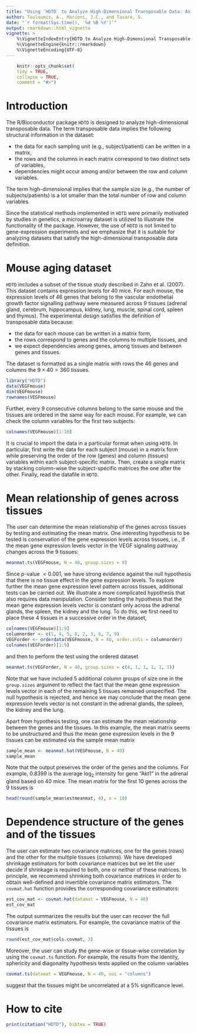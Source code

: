 ```yaml
---
title: "Using `HDTD` to Analyze High-Dimensional Transposable Data: An Application in Genetics"
author: Touloumis, A., Marioni, J.C., and Tavaré, S.
date: "`r format(Sys.time(), '%d %B %Y')`"
output: rmarkdown::html_vignette
vignette: >
    %\VignetteIndexEntry{HDTD to Analyze High-Dimensional Transposable Data}
    %\VignetteEngine{knitr::rmarkdown}
    %\VignetteEncoding{UTF-8}
---
```

```r
    knitr::opts_chunk$set(
    tidy = TRUE,
    collapse = TRUE, 
    comment = "#>")
```

# Introduction
The R/Bioconductor package `HDTD` is designed to analyze high-dimensional transposable data. The term transposable data implies the following structural information in the dataset: 

* the data for each sampling unit (e.g., subject/patient) can be written in a matrix,
* the rows and the columns in each matrix correspond to two distinct sets of variables,
* dependencies might occur among and/or between the row and column variables.

The term high-dimensional implies that the sample size (e.g., the number of subjects/patients) is a lot smaller than the total number of row and column variables.

Since the statistical methods implemented in `HDTD` were primarily motivated by studies in genetics, a microarray dataset is utilized to illustrate the functionality of the package. However, the use of `HDTD` is not limited to gene-expression experiments and we emphasize that it is suitable for analyzing datasets that satisfy the high-dimensional transposable data definition.

# Mouse aging dataset
`HDTD` includes a subset of the tissue study described in Zahn et al. (2007). This dataset contains expression levels for $40$ mice. For each mouse, the expression levels of $46$ genes that belong to the vascular endothelial growth factor signalling pathway were measured across $9$ tissues (adrenal gland, cerebrum, hippocampus, kidney, lung, muscle, spinal cord, spleen and thymus). The experimental design satisfies the definition of transposable data because: 

* the data for each mouse can be written in a matrix form, 
* the rows correspond to genes and the columns to multiple tissues, and 
* we expect dependencies among genes, among tissues and between genes and tissues. 

The dataset is formatted as a single matrix with rows the $46$ genes and columns the $9 \times 40=360$ tissues.

```r
library("HDTD")
data(VEGFmouse)
dim(VEGFmouse)
rownames(VEGFmouse)
```

Further, every 9 consecutive columns belong to the same mouse and the tissues are ordered in the same way for each mouse. For example, we can check the column variables for the first two subjects:

```r
colnames(VEGFmouse)[1:18]
```

It is crucial to import the data in a particular format when using `HDTD`. In particular, first write the data for each subject (mouse) in a matrix form while preserving the order of the row (genes) and column (tissues) variables within each subject-specific matrix. Then, create a single matrix by stacking column-wise the subject-specific matrices the one after the other. Finally, read the datafile in `HDTD`.

# Mean relationship of genes across tissues
The user can determine the mean relationship of the genes across tissues by testing and estimating the mean matrix. One interesting hypothesis to be tested is conservation of the gene expression levels across tissues, i.e., if the mean gene expression levels vector in the VEGF signaling pathway changes across the $9$ tissues:
```r
meanmat.ts(VEGFmouse, N = 40, group.sizes = 9)
```
Since $p$-value $<0.001$, we have strong evidence against the null hypothesis that there is no tissue effect in the gene expression levels. To explore further the mean gene expression level pattern across tissues, additional tests can be carried out. We illustrate a more complicated hypothesis that also requires data manipulation. Consider testing the hypothesis that the mean gene expression levels vector is constant only across the adrenal glands, the spleen, the kidney and the lung. To do this, we first need to place these $4$ tissues in a successive order in the dataset,   
```r
colnames(VEGFmouse)[1:9]
columnorder <- c(1, 4, 5, 8, 2, 3, 6, 7, 9)
VEGForder <- orderdata(VEGFmouse, N = 40, order.cols = columnorder) 
colnames(VEGForder)[1:9]
```
and then to perform the test using the ordered dataset
```r
meanmat.ts(VEGForder, N = 40, group.sizes = c(4, 1, 1, 1, 1, 1))
```
Note that we have included $5$ additional column groups of size one in the `group.sizes` argument to reflect the fact that the mean gene expression levels vector in each of the remaining $5$ tissues remained unspecified. The null hypothesis is rejected, and hence we may conclude that the mean gene expression levels vector is not constant in the adrenal glands, the spleen, the kidney and the lung.

Apart from hypothesis testing, one can estimate the mean relationship between the genes and the tissues. In this example, the mean matrix seems to be unstructured and thus the mean gene expression levels in the $9$ tissues can be estimated via the sample mean matrix 
```r
sample_mean <- meanmat.hat(VEGFmouse, N = 40)
sample_mean
```
Note that the output preserves the order of the genes and the columns. For example, $0.8399$ is the average $\log_2$ intensity for gene "Akt1" in the adrenal gland based on $40$ mice. The mean matrix for the first 10 genes across the $9$ tissues is
```r
head(round(sample_mean$estmeanmat, 4), n = 10)
```

# Dependence structure of the genes and of the tissues
The user can estimate two covariance matrices, one for the genes (rows) and the other for the multiple tissues (columns). We have developed shrinkage estimators for both covariance matrices but we let the user decide if shrinkage is required to both, one or neither of these matrices. In principle, we recommend shrinking both covariance matrices in order to obtain well-defined and invertible covariance matrix estimators. The `covmat.hat` function provides the corresponding covariance estimators: 
```r
est_cov_mat <- covmat.hat(datamat = VEGFmouse, N = 40)
est_cov_mat
```
The output summarizes the results but the user can recover the full covariance matrix estimators. For example, the covariance matrix of the tissues is
```r
round(est_cov_mat$cols.covmat, 3)
```
Moreover, the user can study the gene-wise or tissue-wise correlation by using the `covmat.ts` function. For example, the results from the identity, sphericity and diagonality hypothesis tests applied on the column variables
```r
covmat.ts(datamat = VEGFmouse, N = 40, voi = "columns")
```
suggest that the tissues might be uncorrelated at a $5\%$ significance level. 

# How to cite
```r
print(citation("HDTD"), bibtex = TRUE)
```



